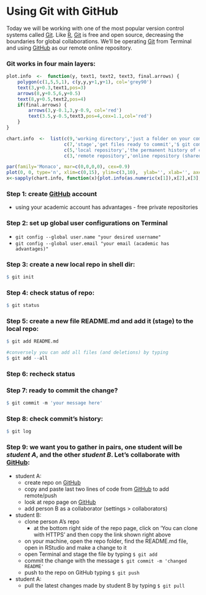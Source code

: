Using Git with GitHub
======================

Today we will be working with one of the most popular version control systems called [Git][id_git].
Like [R][id_r], [Git][id_git] is free and open source, decreasing the boundaries for global collaborations.
We'll be operating [Git][id_git] from Terminal and using [GitHub][id_github] as our remote online repository.

### Git works in four main layers:
```r
plot.info  <-  function(y, text1, text2, text3, final.arrows) {
    polygon(c(1,5,5,1), c(y,y,y+1,y+1), col='grey90')
    text(3,y+0.3,text1,pos=3)
    arrows(8,y+0.5,6,y+0.5)
    text(8,y+0.5,text2,pos=4)
    if(final.arrows) {
        arrows(3,y-0.1,3,y-0.9, col='red')
        text(3.5,y-0.5,text3,pos=4,cex=1.1,col='red')
    }
}

chart.info  <-  list(c(9,'working directory','just a folder on your computer','$ git add',TRUE), 
                     c(7,'stage','get files ready to commit','$ git commit',TRUE),
                     c(5,'local repository','the permanent history of changes','$ git push',TRUE),
                     c(3,'remote repository','online repository (shared?)','',FALSE))

par(family='Monaco', mar=c(0,0,0,0), cex=0.9)
plot(0, 0, type='n', xlim=c(0,15), ylim=c(3,10),  ylab='', xlab='', axes=FALSE)
x<-sapply(chart.info, function(x){plot.info(as.numeric(x[1]),x[2],x[3],x[4],x[5])})

```

### Step 1: create [GitHub][id_github] account
* using your academic account has advantages - free private repositories

### Step 2: set up global user configurations on Terminal
* `git config --global user.name "your desired username"`
* `git config --global user.email "your email (academic has advantages)"`

### Step 3: create a new local repo in shell dir:
```r
$ git init
```

### Step 4: check status of repo:
```r
$ git status
```

### Step 5: create a new file README.md and add it (stage) to the local repo:
```r
$ git add README.md

#conversely you can add all files (and deletions) by typing
$ git add --all
```

### Step 6: recheck status

### Step 7: ready to commit the change? 
```r
$ git commit -m 'your message here'
```

### Step 8: check commit's history:
```r
$ git log
```

### Step 9: we want you to gather in pairs, one student will be *student A*, and the other *student B*. Let's collaborate with [GitHub][id_github]:
* student A:
    * create repo on [GitHub][id_github]
    * copy and paste last two lines of code from [GitHub][id_github] to add remote/push
    * look at repo page on [GitHub][id_github]
    * add person B as a collaborator (settings > collaborators)
* student B:
    * clone person A's repo
        * at the bottom right side of the repo page, click on 'You can clone with HTTPS' and then copy the link shown right above 
    * on your machine, open the repo folder, find the README.md file, open in RStudio and make a change to it
    * open Terminal and stage the file by typing `$ git add`
    * commit the change with the message `$ git commit -m 'changed README'`
    * push to the repo on GitHub typing `$ git push`
* student A:
    * pull the latest changes made by student B by typing `$ git pull`

[id_git]: http://git-scm.com/
[id_r]: http://www.r-project.org
[id_github]: https://github.com/